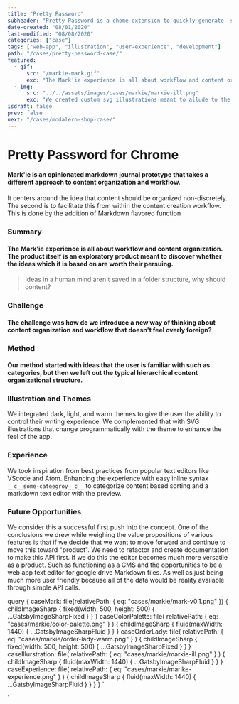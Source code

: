 ```yaml
---
title: "Pretty Password"
subheader: "Pretty Password is a chome extension to quickly generate  secure passwords"
date-created: "08/01/2020"
last-modified: "08/08/2020"
categories: ["case"]
tags: ["web-app", "illustration", "user-experience", "development"]
path: "/cases/pretty-password-case/"
featured:
  - gif:
      src: "/markie-mark.gif"
      exc: "The Mark'ie experience is all about workflow and content organization."
  - img:
      src: "../../assets/images/cases/markie/markie-ill.png"
      exc: "We created custom svg illustrations meant to allude to the accent of organization"
isdraft: false
prev: false
next: "/cases/modalero-shop-case/"
---
```



<NextPrev
  next={props.pageContext.frontmatter.next}
  prev={props.pageContext.frontmatter.prev}
/>

# Pretty Password for Chrome

<!--featured:
  gif:
    - src: "/markie-mark.gif"
    - exc: "The Mark'ie experience is all about workflow and content organization."
  img:
  - src: "../../assets/images/cases/markie/mark-v0.1.png"
  - exc: "We created custom svg illurstrations meant to elude to the accention of organization facilated by the app"
  img:
  - src: "../../assets/images/cases/markie/order-lady-warm.png"
  - exc: ""  -->

#### Mark'ie is an opinionated markdown journal prototype that takes a different approach to content organization and workflow.

It centers around the idea that content should be organized non-discretely. The second is to facilitate this from within the content creation workflow. This is done by the addition of Markdown flavored function

<MdxImgFixed classNa="case--center" img={props.data.caseMark} />

### Summary

#### The Mark'ie experience is all about workflow and content organization. The product itself is an exploratory product meant to discover whether the ideas which it is based on are worth their persuing.

<MdxImgFluid img={props.data.caseColorPalette} />

> Ideas in a human mind aren't saved in a folder structure, why should content?

### Challenge

#### The challenge was how do we introduce a new way of thinking about content organization and workflow that doesn't feel overly foreign?

### Method

#### Our method started with ideas that the user is familiar with such as categories, but then we left out the typical hierarchical content organizational structure.

<MdxImgFixed classNa="case--center" img={props.data.caseOrderLady} />

### Illustration and Themes

We integrated dark, light, and warm themes to give the user the ability to control their writing experience. We complemented that with SVG illustrations that change programmatically with the theme to enhance the feel of the app.

<MdxImgFluid img={props.data.caseIllurstration} />

### Experience

We took inspiration from best practices from popular text editors like VScode and Atom.
Enhancing the experience with easy inline syntax `__c__some-cateegroy__c__` to categorize content based sorting and a markdown text editor with the preview.

<MdxImgFluid img={props.data.caseExperience} />

### Future Opportunities

We consider this a successful first push into the concept. One of the conclusions we drew while weighing the value propositions of various features is that if we decide that we want to move forward and continue to move this toward "product". We need to refactor and create documentation to make this API first. If we do this the editor becomes much more versatile as a product. Such as functioning as a CMS and the opportunities to be a web app text editor for google drive Markdown files. As well as just being much more user friendly because all of the data would be reality available through simple API calls.

  query {
    caseMark: file(relativePath: { eq: "cases/markie/mark-v0.1.png" }) {
      childImageSharp {
        fixed(width: 500, height: 500) {
          ...GatsbyImageSharpFixed
        }
      }
    }
    caseColorPalette: file(
      relativePath: { eq: "cases/markie/color-palette.png" }
    ) {
      childImageSharp {
        fluid(maxWidth: 1440) {
          ...GatsbyImageSharpFluid
        }
      }
    }
    caseOrderLady: file(
      relativePath: { eq: "cases/markie/order-lady-warm.png" }
    ) {
      childImageSharp {
        fixed(width: 500, height: 500) {
          ...GatsbyImageSharpFixed
        }
      }
    }
    caseIllurstration: file(
      relativePath: { eq: "cases/markie/markie-ill.png" }
    ) {
      childImageSharp {
        fluid(maxWidth: 1440) {
          ...GatsbyImageSharpFluid
        }
      }
    }
    caseExperience: file(
      relativePath: { eq: "cases/markie/marike-experience.png" }
    ) {
      childImageSharp {
        fluid(maxWidth: 1440) {
          ...GatsbyImageSharpFluid
        }
      }
    }
  }
`

`
